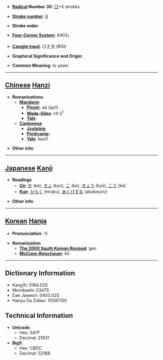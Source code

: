* '''[[Wiktionary:Chinese radical index| Radical]] Number 30''': [[Wiktionary:Chinese radical index 口|口]]+5 strokes

* '''[[Wiktionary:Chinese total strokes index|Stroke number]]''': [[Wiktionary:Chinese total strokes index 8|8]]

* '''Stroke order''': 

* '''[[Wiktionary:Chinese four corner index|Four-Corner System]]''': 6403<sub>1</sub>

* '''[[Wiktionary:Chinese Cangjie index|Cangjie input]]''': 口土戈 (RGI)

* '''Graphical Significance and Origin''': 

* '''Common Meaning''': to yawn

----

== [[Chinese]] [[Hanzi]] ==

* '''Romanizations'''
** '''[[Mandarin]]'''
*** '''[[Pinyin]]''': qū (qu1)
*** '''[[Wade-Giles]]''': ch'ü<sup>1</sup>
*** '''[[Yale]]''': 
** '''[[Cantonese]]'''
*** '''[[Jyutping]]''':
*** '''[[Penkyamp]]''': 
*** '''[[Yale]]''': keui1

* '''Other info''': 

----

== [[Japanese]] [[Kanji]] ==

* '''Readings'''
** '''[[On]]''': [[か]] (ka), [[きょ]] (kyo), [[こ]] (ko), [[きょう]] (kyō), [[こう]] (kō)
** '''[[Kun]]''': [[ひらく]] (hiraku), [[あくびする]] (akubisuru)

* '''Other info''':  

----

== [[Korean]] [[Hanja]] ==

* '''Pronunciation''': 거

* '''Romanization'''
** '''[[The 2000 South Korean Revised Romanization|The 2000 South Korean Revised]]''': geo
** '''[[McCune-Reischauer]]''': kŏ

----

== Dictionary Information ==

* KangXi: 0184.020
* Morobashi: 03475
* Dae Jaweon: 0403.020
* Hanyu Da Zidian: 10597.100

== Technical Information ==

* '''Unicode''':
** Hex: 547F
** Decimal: 21631
* '''Big5''':
** Hex: CBDC
** Decimal: 52188